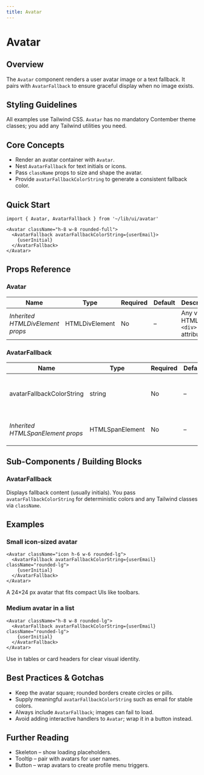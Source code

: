 ```yaml
---
title: Avatar
---
```


<!-- Edited by human: false -->
<!-- Examples count: 2 -->
<!-- Source examples: 0 -->
<!-- Playground examples: 2 -->
<!-- External examples: 0 -->
<!-- Import examples: 1 -->

# Avatar

## Overview
The `Avatar` component renders a user avatar image or a text fallback.
It pairs with `AvatarFallback` to ensure graceful display when no image exists.

## Styling Guidelines
All examples use Tailwind CSS.
`Avatar` has no mandatory Contember theme classes; you add any Tailwind utilities you need.

## Core Concepts
* Render an avatar container with `Avatar`.
* Nest `AvatarFallback` for text initials or icons.
* Pass `className` props to size and shape the avatar.
* Provide `avatarFallbackColorString` to generate a consistent fallback color.

## Quick Start
```tsx
import { Avatar, AvatarFallback } from '~/lib/ui/avatar'

<Avatar className="h-8 w-8 rounded-full">
  <AvatarFallback avatarFallbackColorString={userEmail}>
    {userInitial}
  </AvatarFallback>
</Avatar>
```

## Props Reference

### Avatar
| Name | Type | Required | Default | Description |
| ---- | ---- | -------- | ------- | ----------- |
| *Inherited HTMLDivElement props* | HTMLDivElement | No | – | Any valid HTML `<div>` attribute. |

### AvatarFallback
| Name | Type | Required | Default | Description |
| ---- | ---- | -------- | ------- | ----------- |
| avatarFallbackColorString | string | No | – | Seed string used to derive the background color. |
| *Inherited HTMLSpanElement props* | HTMLSpanElement | No | – | Any valid HTML `<span>` attribute. |

## Sub-Components / Building Blocks

### AvatarFallback
Displays fallback content (usually initials).
You pass `avatarFallbackColorString` for deterministic colors and any Tailwind classes via `className`.

## Examples

### Small icon-sized avatar
```tsx
<Avatar className="icon h-6 w-6 rounded-lg">
  <AvatarFallback avatarFallbackColorString={userEmail} className="rounded-lg">
    {userInitial}
  </AvatarFallback>
</Avatar>
```
A 24×24 px avatar that fits compact UIs like toolbars.

### Medium avatar in a list
```tsx
<Avatar className="h-8 w-8 rounded-lg">
  <AvatarFallback avatarFallbackColorString={userEmail} className="rounded-lg">
    {userInitial}
  </AvatarFallback>
</Avatar>
```
Use in tables or card headers for clear visual identity.

## Best Practices & Gotchas
* Keep the avatar square; rounded borders create circles or pills.
* Supply meaningful `avatarFallbackColorString` such as email for stable colors.
* Always include `AvatarFallback`; images can fail to load.
* Avoid adding interactive handlers to `Avatar`; wrap it in a button instead.

## Further Reading
* Skeleton – show loading placeholders.
* Tooltip – pair with avatars for user names.
* Button – wrap avatars to create profile menu triggers.

<!-- End of Generated Documentation -->
